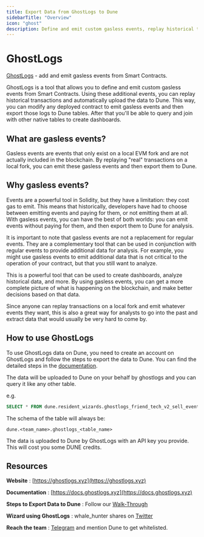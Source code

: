 ```yaml
---
title: Export Data from GhostLogs to Dune
sidebarTitle: "Overview"
icon: "ghost"
description: Define and emit custom gasless events, replay historical transactions, and automatically upload the data to Dune.
---
```


# GhostLogs
[GhostLogs](https://ghostlogs.xyz) - add and emit gasless events from Smart Contracts.

GhostLogs is a tool that allows you to define and emit custom gasless events from Smart Contracts. Using these additional events,  you can replay historical transactions and automatically upload the data to Dune. This way, you can modify any deployed contract to emit gasless events and then export those logs to Dune tables. After that you'll be able to query and join with other native
tables to create dashboards.

## What are gasless events?

Gasless events are events that only exist on a local EVM fork and are not actually included in the blockchain. By replaying "real" transactions on a local fork, you can emit these gasless events and then export them to Dune.

## Why gasless events?

Events are a powerful tool in Solidity, but they have a limitation: they cost gas to emit. This means that historically, developers have had to choose between emitting events and paying for them, or not emitting them at all. With gasless events, you can have the best of both worlds: you can emit events without paying for them, and then export them to Dune for analysis.

It is important to note that gasless events are not a replacement for regular events. They are a complementary tool that can be used in conjunction with regular events to provide additional data for analysis. For example, you might use gasless events to emit additional data that is not critical to the operation of your contract, but that you still want to analyze.

This is a powerful tool that can be used to create dashboards, analyze historical data, and more. By using gasless events, you can get a more complete picture of what is happening on the blockchain, and make better decisions based on that data.

Since anyone can replay transactions on a local fork and emit whatever events they want, this is also a great way for analysts to go into the past and extract data that would usually be very hard to come by.

## How to use GhostLogs

To use GhostLogs data on Dune, you need to create an account on GhostLogs and follow the steps to export the data to Dune. You can find the detailed steps in the [documentation](https://docs.ghostlogs.xyz/ghostlogs/integrations/dune). 

The data will be uploaded to Dune on your behalf by ghostlogs and you can query it like any other table. 

e.g. 
```sql
SELECT * FROM dune.resident_wizards.ghostlogs_friend_tech_v2_sell_events
```

The schema of the table will always be:

```text
dune.<team_name>.ghostlogs_<table_name>
```
<Info>
The data is uploaded to Dune by GhostLogs with an API key you provide. This will cost you some DUNE credits.
</Info>

## Resources

**Website** : [https://ghostlogs.xyz](https://ghostlogs.xyz)

**Documentation** : [https://docs.ghostlogs.xyz](https://docs.ghostlogs.xyz)

**Steps to Export Data to Dune** : Follow our [Walk-Through](https://docs.ghostlogs.xyz/ghostlogs/integrations/dune)

**Wizard using GhostLogs** : whale_hunter shares on [Twitter](https://x.com/whale_hunter_/status/1793348725244330470)

**Reach the team** : [Telegram](https://t.me/ghostlogsxyz) and mention Dune to get whitelisted.



